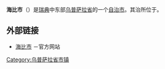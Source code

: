 {{Infobox Kommun|
fullname=Heby kommun|
coatofarms=[[File:Heby_vapen.svg|100px]]|
county=[[乌普萨拉省|乌普萨拉省]]|
province=[[乌普兰|乌普兰]]|
capital={{link-en|海比|Heby}}|
map=[[File:Heby_Municipality_in_Uppsala_County.png|200px]]|
arearank=第91名|
area=1,231.71|
arealand=1,171.76|
populationrank=第164名|
population=13,530|
densityrank=第222名|
populationdensity=11.5|
website=http://www.heby.se/|
footnotes=面积与人口统计数据来自[[瑞典统计局|瑞典统计局]]，截至2006年12月31日}}

'''海比市'''（{{lang-sv|Heby kommun}}）是[[瑞典|瑞典]]中东部[[乌普萨拉省|乌普萨拉省]]的一个[[瑞典自治市|自治市]]。其治所位于{{link-en|海比|Heby}}。

== 外部链接 ==
* [http://www.heby.se 海比市] {{Wayback|url=http://www.heby.se/ |date=20090211171518 }}－官方网站

{{Uppsala County}}
{{normdaten}}
{{sweden-geo-stub}}
[[Category:乌普萨拉省市镇|Category:乌普萨拉省市镇]]